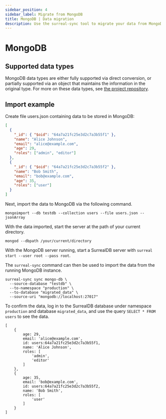 ```yaml
---
sidebar_position: 4
sidebar_label: Migrate from MongoDB
title: MongoDB | Data migration
description: Use the surreal-sync tool to migrate your data from MongoDB to SurrealDB.
---
```


# MongoDB

## Supported data types

MongoDB data types are either fully supported via direct conversion, or partially supported via an object that maintains the information in the original type. For more on these data types, see [the project repository](https://github.com/surrealdb/surreal-sync/blob/main/docs/neo4j-data-types.md).

## Import example

Create file users.json containing data to be stored in MongoDB:

```json
[
  {
    "_id": { "$oid": "64a7a21fc25e3d2c7a3b55f1" },
    "name": "Alice Johnson",
    "email": "alice@example.com",
    "age": 29,
    "roles": ["admin", "editor"]
  },
  {
    "_id": { "$oid": "64a7a21fc25e3d2c7a3b55f2" },
    "name": "Bob Smith",
    "email": "bob@example.com",
    "age": 35,
    "roles": ["user"]
  }
]
```

Next, import the data to MongoDB via the following command.

```
mongoimport --db testdb --collection users --file users.json --jsonArray
```

With the data imported, start the server at the path of your current directory.

```
mongod --dbpath /your/current/directory
```

With the MongoDB server running, start a SurrealDB server with `surreal start --user root --pass root`.

The `surreal-sync` command can then be used to import the data from the running MongoDB instance.

```
surreal-sync sync mongo-db \
  --source-database "testdb" \
  --to-namespace "production" \
  --to-database "migrated_data" \
  --source-uri "mongodb://localhost:27017"
```

To confirm the data, log in to the SurrealDB database under namespace `production` and database `migrated_data`, and use the query `SELECT * FROM users` to see the data.

```surql title="Result"
[
	{
		age: 29,
		email: 'alice@example.com',
		id: users:64a7a21fc25e3d2c7a3b55f1,
		name: 'Alice Johnson',
		roles: [
			'admin',
			'editor'
		]
	},
	{
		age: 35,
		email: 'bob@example.com',
		id: users:64a7a21fc25e3d2c7a3b55f2,
		name: 'Bob Smith',
		roles: [
			'user'
		]
	}
]
```
